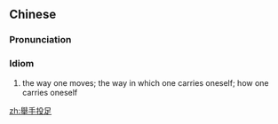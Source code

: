 {{also|举手投足}}
==Chinese==
{{zh-forms|s=举手投足|type=211}}

===Pronunciation===
{{zh-pron
|m=jǔshǒu tóu zú
|cat=id
}}

===Idiom===
{{zh-idiom}}

# the way one moves; the way in which one carries oneself; how one carries oneself

[[zh:舉手投足]]